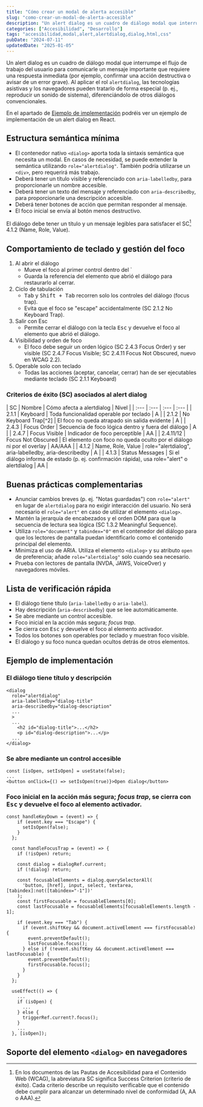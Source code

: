 ```yaml
---
title: "Cómo crear un modal de alerta accesible"
slug: "como-crear-un-modal-de-alerta-accesible"
description: "Un alert dialog es un cuadro de diálogo modal que interrumpe el flujo de trabajo del usuario para comunicarle un mensaje importante que requiere una respuesta inmediata."
categories: ["Accesibilidad", "Desarrollo"]
tags: "accesibilidad,modal,alert,alertdialog,dialog,html,css"
pubDate: "2024-07-11"
updatedDate: "2025-01-05"
---
```



Un alert dialog es un cuadro de diálogo modal que interrumpe el flujo de trabajo del usuario para comunicarle un mensaje importante que requiere una respuesta inmediata (por ejemplo, confirmar una acción destructiva o avisar de un error grave). Al aplicar el rol `alertdialog`, las tecnologías asistivas y los navegadores pueden tratarlo de forma especial (p. ej., reproducir un sonido de sistema), diferenciándolo de otros diálogos convencionales.

En el apartado de [Ejemplo de implementación](#ejemplo-de-implementación) podréis ver un ejemplo de implementación de un alert dialog en React.

## Estructura semántica mínima

- El contenedor nativo `<dialog>` aporta toda la sintaxis semántica que necesita un modal. En casos de necesidad, se puede extender la semántica utilizando `role="alertdialog"`. También podría utilizarse un `<div>`, pero requerirá más trabajo.
- Deberá tener un título visible y referenciado con `aria-labelledby`, para proporcionarle un nombre accesible.
- Deberá tener un texto del mensaje y referenciado con `aria-describedby`, para proporcionarle una descripción accesible.
- Deberá tener botones de acción que permitan responder al mensaje.
- El foco inicial se envía al botón menos destructivo.

El diálogo debe tener un título y un mensaje legibles para satisfacer el SC[^1] 4.1.2 (Name, Role, Value).

[^1]: En los documentos de las Pautas de Accesibilidad para el Contenido Web (WCAG), la abreviatura SC significa Success Criterion (criterio de éxito). Cada criterio describe un requisito verificable que el contenido debe cumplir para alcanzar un determinado nivel de conformidad (A, AA o AAA).

## Comportamiento de teclado y gestión del foco

<ol>
  <li>
    Al abrir el diálogo
    <ul>
      <li>Mueve el foco al primer control dentro del `<dialog>`.</li>
      <li>Guarda la referencia del elemento que abrió el diálogo para restaurarlo al cerrar.</li>
    </ul>
  </li>
  <li>
    Ciclo de tabulación
    <ul>
      <li><kbd>Tab</kbd> y <kbd>Shift + Tab</kbd> recorren solo los controles del diálogo (focus trap).</li>
      <li>Evita que el foco se "escape" accidentalmente (SC 2.1.2 No Keyboard Trap).</li>
    </ul>
  </li>
  <li>
    Salir con Esc
    <ul>
      <li>Permite cerrar el diálogo con la tecla <kbd>Esc</kbd> y devuelve el foco al elemento que abrió el diálogo.</li>
    </ul>
  </li>
  <li>
    Visibilidad y orden de foco
    <ul>
      <li>El foco debe seguir un orden lógico (SC 2.4.3 Focus Order) y ser visible (SC 2.4.7 Focus Visible; SC 2.4.11 Focus Not Obscured, nuevo en WCAG 2.2).</li>
    </ul>
  </li>
  <li>
    Operable solo con teclado
    <ul>
      <li>Todas las acciones (aceptar, cancelar, cerrar) han de ser ejecutables mediante teclado (SC 2.1.1 Keyboard)</li>
    </ul>
  </li>
</ol>

### Criterios de éxito (SC) asociados al alert dialog

<HorizontalScroll>
| SC | Nombre | Cómo afecta a alertdialog | Nivel |
| :--- | :--- | :--- | :--- |
| <ExternalLink href="https://www.w3.org/WAI/WCAG21/Understanding/keyboard.html">2.1.1</ExternalLink> | Keyboard | Toda funcionalidad operable por teclado | A |
| <ExternalLink href="https://www.w3.org/WAI/WCAG21/Understanding/no-keyboard-trap.html">2.1.2</ExternalLink> | No Keyboard Trap[^2] | El foco no queda atrapado sin salida evidente | A |
| <ExternalLink href="https://www.w3.org/WAI/WCAG22/Understanding/focus-order.html">2.4.3</ExternalLink> | Focus Order | Secuencia de foco lógica dentro y fuera del diálogo | A |
| <ExternalLink href="https://www.w3.org/WAI/WCAG21/Understanding/focus-visible.html">2.4.7</ExternalLink> | Focus Visible | Indicador de foco perceptible | AA |
| <ExternalLink href="https://www.w3.org/WAI/WCAG22/Understanding/focus-not-obscured-minimum.html">2.4.11/12</ExternalLink> | Focus Not Obscured | El elemento con foco no queda oculto por el diálogo ni por el overlay | AA/AAA |
| <ExternalLink href="https://www.w3.org/WAI/WCAG21/Understanding/name-role-value.html">4.1.2</ExternalLink> | Name, Role, Value | role="alertdialog", aria-labelledby, aria-describedby | A |
| <ExternalLink href="https://www.w3.org/WAI/WCAG21/Understanding/status-messages.html">4.1.3</ExternalLink> | Status Messages | Si el diálogo informa de estado (p. ej. confirmación rápida), usa role="alert" o alertdialog | AA |
</HorizontalScroll>

[^2]: La "trampa de teclado" que prohíbe la WCAG 2.1.2 se refiere a quedar atrapado sin salida: si entras en un componente y después no existe ninguna forma de salir solo con el teclado, o necesitas combinaciones no estándar y nadie te las indica. La propia página de <ExternalLink href="https://www.w3.org/WAI/WCAG22/Understanding/no-keyboard-trap.html" lang="en">No Keyboard Trap (Level A)</ExternalLink> pone como ejemplo válido un diálogo modal cuya tabulación se mantiene dentro de él mientras esté abierto; la clave es que el usuario puede abandonarlo con un botón Cancelar/OK o con la tecla <kbd>Esc</kbd>.

## Buenas prácticas complementarias

- Anunciar cambios breves (p. ej. "Notas guardadas") con `role="alert"` en lugar de `alertdialog` para no exigir interacción del usuario. No será necesario el `role="alert"` en caso de utilizar el elemento `<dialog>`.
- Mantén la jerarquía de encabezados y el orden DOM para que la secuencia de lectura sea lógica (SC <ExternalLink href="https://www.w3.org/WAI/WCAG21/Understanding/meaningful-sequence.html">1.3.2 Meaningful Sequence</ExternalLink>).
- Utiliza `role="document"` y `tabindex="0"` en el contenedor del diálogo para que los lectores de pantalla puedan identificarlo como el contenido principal del elemento.
- Minimiza el uso de ARIA. Utiliza el elemento `<dialog>` y su atributo `open` de preferencia; añade `role="alertdialog"` solo cuando sea necesario.
- Prueba con lectores de pantalla (NVDA, JAWS, VoiceOver) y navegadores móviles.

## Lista de verificación rápida

- El diálogo tiene título (`aria-labelledby` o `aria-label`).
- Hay descripción (`aria-describedby`) que se lee automáticamente.
- Se abre mediante un control accesible.
- Foco inicial en la acción más segura; <i lang="en">focus trap</i>.
- Se cierra con <kbd>Esc</kbd> y devuelve el foco al elemento activador.
- Todos los botones son operables por teclado y muestran foco visible.
- El diálogo y su foco nunca quedan ocultos detrás de otros elementos.

## Ejemplo de implementación

<AlertDialog client:only="react" />

### El diálogo tiene título y descripción

```tsx
<dialog
  role="alertdialog"
  aria-labelledby="dialog-title"
  aria-describedby="dialog-description"
  ...
  >
  ...
    <h2 id="dialog-title">...</h2>
    <p id="dialog-description">...</p>
  ...
</dialog>
```

### Se abre mediante un control accesible

```tsx
const [isOpen, setIsOpen] = useState(false);
...
<button onClick={() => setIsOpen(true)}>Open dialog</button>
```

### Foco inicial en la acción más segura; <i lang="en">focus trap</i>, se cierra con <kbd>Esc</kbd> y devuelve el foco al elemento activador.

```tsx
const handleKeyDown = (event) => {
    if (event.key === "Escape") {
      setIsOpen(false);
    }
  };

  const handleFocusTrap = (event) => {
    if (!isOpen) return;

    const dialog = dialogRef.current;
    if (!dialog) return;

    const focusableElements = dialog.querySelectorAll(
      'button, [href], input, select, textarea, [tabindex]:not([tabindex="-1"])'
    );
    const firstFocusable = focusableElements[0];
    const lastFocusable = focusableElements[focusableElements.length - 1];

    if (event.key === "Tab") {
      if (event.shiftKey && document.activeElement === firstFocusable) {
        event.preventDefault();
        lastFocusable.focus();
      } else if (!event.shiftKey && document.activeElement === lastFocusable) {
        event.preventDefault();
        firstFocusable.focus();
      }
    }
  };

  useEffect(() => {
    ...
    if (isOpen) {
      ...
    } else {
      triggerRef.current?.focus();
    }
    ...
  }, [isOpen]);
```

## Soporte del elemento `<dialog>` en navegadores

<CanIUse feature="dialog" meta="e6da" />
